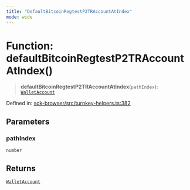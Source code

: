 ```yaml
---
title: "DefaultBitcoinRegtestP2TRAccountAtIndex"
mode: wide
---
```

  
# Function: defaultBitcoinRegtestP2TRAccountAtIndex()

> **defaultBitcoinRegtestP2TRAccountAtIndex**(`pathIndex`): [`WalletAccount`](../WalletAccount/readme)

Defined in: [sdk-browser/src/turnkey-helpers.ts:382](https://github.com/tkhq/sdk/blob/main/packages/sdk-browser/src/turnkey-helpers.ts#L382)

## Parameters

### pathIndex

`number`

## Returns

[`WalletAccount`](../WalletAccount/readme)
